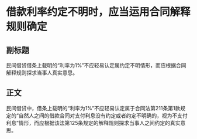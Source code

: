 # 借款利率约定不明时，应当运用合同解释规则确定
## 副标题
民间借贷借条上载明的“利率为1%”不应轻易认定属约定不明情形，而应根据合同解释规则探求当事人真实意思。
## 正文
民间借贷中，借条上载明的“利率为1%”不应轻易认定属于合同法第211条第1款规定的“自然人之间的借款合同对支付利息没有约定或者约定不明确的，视为不支付利息”情形，而应根据该法第125条规定的解释规则探求当事人之间约定的真实意思。